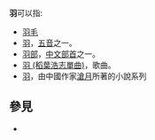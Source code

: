 '''羽'''可以指:
* [[羽毛|羽毛]]
* [[羽_(五聲)|羽]]，[[五聲|五音]]之一。
* [[羽部|羽部]]，[[中文|中文]][[部首|部首]]之一。
* [[羽_(稻葉浩志單曲)|羽 (稻葉浩志單曲)]]，歌曲。
* [[羽_(小說)|羽]]，由中國作家[[滄月|滄月]]所著的小說系列

== 參見 ==
* {{Lookfrom}}

{{消歧义|Y|Cat=一字消歧义}}